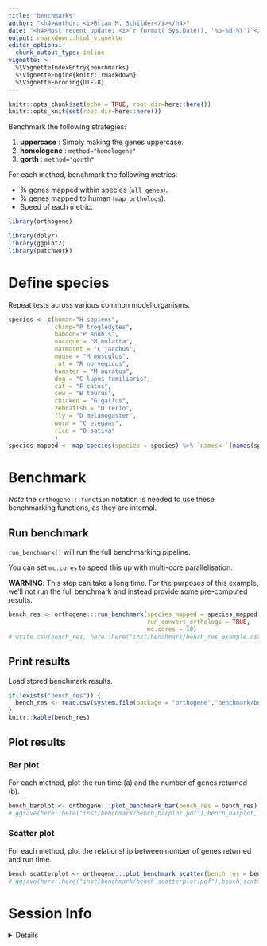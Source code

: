 ```yaml
---
title: "benchmarks"
author: "<h4>Author: <i>Brian M. Schilder</i></h4>" 
date: "<h4>Most recent update: <i>`r format( Sys.Date(), '%b-%d-%Y')`</i></h4>"
output: rmarkdown::html_vignette
editor_options: 
  chunk_output_type: inline
vignette: >
  %\VignetteIndexEntry{benchmarks}
  %\VignetteEngine{knitr::rmarkdown}
  %\VignetteEncoding{UTF-8}
---
```


```r
knitr::opts_chunk$set(echo = TRUE, root.dir=here::here())
knitr::opts_knit$set(root.dir=here::here())
```


Benchmark the following strategies: 

1. **uppercase** : Simply making the genes uppercase. 
2. **homologene** : `method="homologene"` 
3. **gorth** : `method="gorth"`  


For each method, benchmark the following metrics: 
 
- % genes mapped within species (`all_genes`).
- % genes mapped to human (`map_orthologs`).  
- Speed of each metric. 

```r
library(orthogene)

library(dplyr)
library(ggplot2) 
library(patchwork)
```

# Define species 

Repeat tests across various common model organisms.

```r
species <- c(human="H sapiens",
             chimp="P troglodytes",
             baboon="P anubis", 
             macaque = "M mulatta",
             marmoset = "C jacchus",
             mouse = "M musculus",
             rat = "R norvegicus",
             hamster = "M auratus",
             dog = "C lupus familiaris",
             cat = "F catus",
             cow = "B taurus",
             chicken = "G gallus",
             zebrafish = "D rerio",
             fly = "D melanogaster",
             worm = "C elegans",
             rice = "O sativa"
             )
species_mapped <- map_species(species = species) %>% `names<-`(names(species))

```


# Benchmark  

*Note* the `orthogene:::function` notation is needed to use these benchmarking functions,
as they are internal.

## Run benchmark 

`run_benchmark()` will run the full benchmarking pipeline. 

You can set `mc.cores` to speed this up with multi-core parallelisation.

**WARNING**: This step can take a long time. For the purposes of this example, 
we'll not run the full benchmark and instead provide some pre-computed results. 



```r
bench_res <- orthogene:::run_benchmark(species_mapped = species_mapped[c("human","mouse","fly")], 
                                       run_convert_orthologs = TRUE, 
                                       mc.cores = 10) 
# write.csv(bench_res, here::here("inst/benchmark/bench_res_example.csv"), row.names = FALSE)
```

## Print results 

Load stored benchmark results.

```r
if(!exists("bench_res")) {
  bench_res <- read.csv(system.file(package = "orthogene","benchmark/bench_res_example.csv"))
}
knitr::kable(bench_res)
```

## Plot results

### Bar plot

For each method, plot the run time (a) and the number of genes returned (b).

```r
bench_barplot <- orthogene:::plot_benchmark_bar(bench_res = bench_res)
# ggsave(here::here("inst/benchmark/bench_barplot.pdf"),bench_barplot, height = 8)
```

### Scatter plot 

For each method, plot the relationship between number of genes returned and run time.

```r
bench_scatterplot <- orthogene:::plot_benchmark_scatter(bench_res = bench_res)
# ggsave(here::here("inst/benchmark/bench_scatterplot.pdf"),bench_scatterplot)
```


# Session Info 

<details> 

```r
utils::sessionInfo()
```

</details>  

